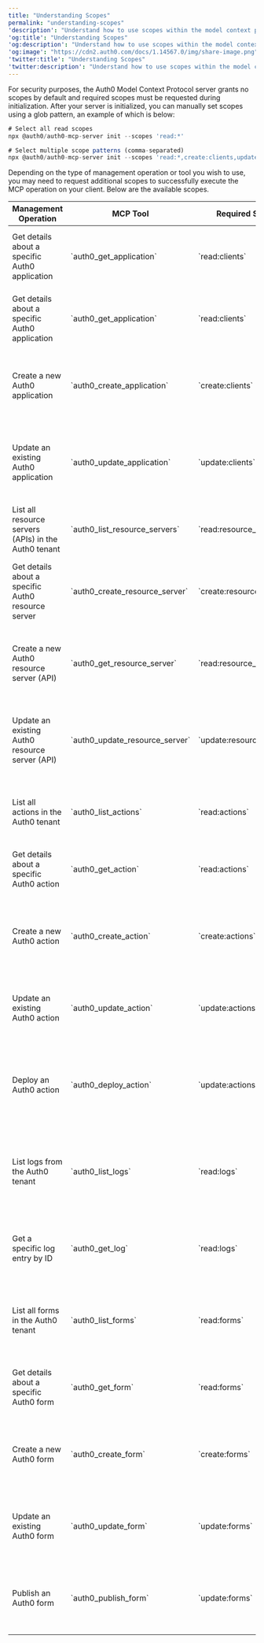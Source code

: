 ---
title: "Understanding Scopes"
permalink: "understanding-scopes"
'description': "Understand how to use scopes within the model context protocol"
'og:title': "Understanding Scopes"
'og:description': "Understand how to use scopes within the model context protocol"
'og:image': "https://cdn2.auth0.com/docs/1.14567.0/img/share-image.png"
'twitter:title': "Understanding Scopes"
'twitter:description': "Understand how to use scopes within the model context protocol"
---

For security purposes, the Auth0 Model Context Protocol server grants no scopes by default and required scopes must be requested during initialization. After your server is initialized, you can manually set scopes using a glob pattern, an example of which is below:

```javascript lines
# Select all read scopes
npx @auth0/auth0-mcp-server init --scopes 'read:*'

# Select multiple scope patterns (comma-separated)
npx @auth0/auth0-mcp-server init --scopes 'read:*,create:clients,update:actions'
```

Depending on the type of management operation or tool you wish to use, you may need to request additional scopes to successfully execute the MCP operation on your client. Below are the available scopes.



<Accordion title="Management operation scopes">

<table class="table"><thead>
<tr>
<th>Management Operation</th>
<th>MCP Tool</th>
<th>Required Scope</th>
<th>Potential Implications</th>
</tr>
</thead>
<tbody>
<tr>
<td>Get details about a specific Auth0 application</td>
<td>`auth0_get_application`</td>
<td>`read:clients`</td>
<td>Allows viewing potentially sensitive application configuration details</td>
</tr>
<tr>
<td>Get details about a specific Auth0 application</td>
<td>`auth0_get_application`</td>
<td>`read:clients`</td>
<td>Allows viewing potentially sensitive application configuration details</td>
</tr>
<tr>
<td>Create a new Auth0 application</td>
<td>`auth0_create_application`</td>
<td>`create:clients`</td>
<td>Enables creating new applications that could be used for authentication flows</td>
</tr>
<tr>
<td>Update an existing Auth0 application</td>
<td>`auth0_update_application`</td>
<td>`update:clients`</td>
<td>Can modify critical application settings, potentially disrupting authentication for users</td>
</tr>
<tr>
<td>List all resource servers (APIs) in the Auth0 tenant</td>
<td>`auth0_list_resource_servers`</td>
<td>`read:resource_servers`</td>
<td>Exposes all API configurations and their scopes</td>
</tr>
<tr>
<td>Get details about a specific Auth0 resource server</td>
<td>`auth0_create_resource_server`</td>
<td>`create:resource_servers`</td>
<td>Reveals API configuration details including signing algorithms and token settings</td>
</tr>
<tr>
<td>Create a new Auth0 resource server (API)</td>
<td>`auth0_get_resource_server`</td>
<td>`read:resource_servers`</td>
<td>Allows defining new APIs and scopes that could be used for access control</td>
</tr>
<tr>
<td>Update an existing Auth0 resource server (API)</td>
<td>`auth0_update_resource_server`</td>
<td>`update:resource_servers`</td>
<td>Can modify API configurations, potentially affecting applications that rely on those APIs</td>
</tr>
<tr>
<td>List all actions in the Auth0 tenant</td>
<td>`auth0_list_actions`</td>
<td>`read:actions`</td>
<td>Reveals all custom code that runs during authentication flows</td>
</tr>
<tr>
<td>Get details about a specific Auth0 action</td>
<td>`auth0_get_action`</td>
<td>`read:actions`</td>
<td>Exposes custom code and logic for authentication flows</td>
</tr>
<tr>
<td>Create a new Auth0 action</td>
<td>`auth0_create_action`</td>
<td>`create:actions`</td>
<td>Allows creation of custom code that can modify authentication flows and user data</td>
</tr>
<tr>
<td>Update an existing Auth0 action</td>
<td>`auth0_update_action`</td>
<td>`update:actions`</td>
<td>Can modify custom code that affects authentication security and behavior</td>
</tr>
<tr>
<td>Deploy an Auth0 action</td>
<td>`auth0_deploy_action`</td>
<td>`update:actions`</td>
<td>Pushes custom code into production, potentially affecting all users' authentication experience</td>
</tr>
<tr>
<td>List logs from the Auth0 tenant</td>
<td>`auth0_list_logs`</td>
<td>`read:logs`</td>
<td>Exposes detailed information about user activity, failed logins, and security events</td>
</tr>
<tr>
<td>Get a specific log entry by ID</td>
<td>`auth0_get_log`</td>
<td>`read:logs`</td>
<td>Provides detailed data about specific authentication events, potentially including PII</td>
</tr>
<tr>
<td>List all forms in the Auth0 tenant</td>
<td>`auth0_list_forms`</td>
<td>`read:forms`</td>
<td>Reveals custom form configurations for login, registration, and password reset</td>
</tr>
<tr>
<td>Get details about a specific Auth0 form</td>
<td>`auth0_get_form`</td>
<td>`read:forms`</td>
<td>Exposes detailed form configuration including field validation and design</td>
</tr>
<tr>
<td>Create a new Auth0 form</td>
<td>`auth0_create_form`</td>
<td>`create:forms`</td>
<td>Allows creation of custom authentication forms that collect user data</td>
</tr>
<tr>
<td>Update an existing Auth0 form</td>
<td>`auth0_update_form`</td>
<td>`update:forms`</td>
<td>Can modify user-facing forms, potentially affecting authentication experience</td>
</tr>
<tr>
<td>Publish an Auth0 form</td>
<td>`auth0_publish_form`</td>
<td>`update:forms`</td>
<td>Makes form changes live for all users, potentially affecting production authentication</td>
</tr>
</tbody>
</table>

</Accordion>

